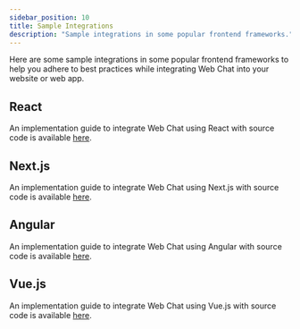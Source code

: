 ```yaml
---
sidebar_position: 10
title: Sample Integrations
description: "Sample integrations in some popular frontend frameworks."
---
```



<Intro>

Here are some sample integrations in some popular frontend frameworks to help you adhere to best practices while integrating Web Chat into your website or web app.

</Intro>

## React

An implementation guide to integrate Web Chat using React with source code is available [here](https://github.com/helpshift/helpshift-webchat-examples/tree/main/react).

## Next.js

An implementation guide to integrate Web Chat using Next.js with source code is available [here](https://github.com/helpshift/helpshift-webchat-examples/tree/main/next).

## Angular

An implementation guide to integrate Web Chat using Angular with source code is available [here](https://github.com/helpshift/helpshift-webchat-examples/tree/main/angular).

## Vue.js

An implementation guide to integrate Web Chat using Vue.js with source code is available [here](https://github.com/helpshift/helpshift-webchat-examples/tree/main/vue).
